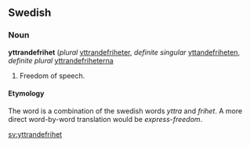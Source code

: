 ==Swedish==

===Noun===
'''yttrandefrihet''' (''plural'' [[yttrandefriheter]], ''definite singular'' [[yttandefriheten]], ''definite plural'' [[yttrandefriheterna]]

# Freedom of speech.

====Etymology====
{{rfc-level|Etymology not at level 3}}
The word is a combination of the swedish words ''yttra'' and ''frihet''. A more direct word-by-word translation would be ''express-freedom''.

[[sv:yttrandefrihet]]